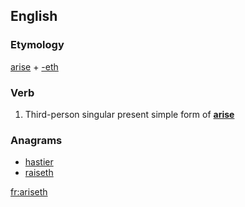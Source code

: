 ==English==

===Etymology===
[[arise]] + [[-eth]]

===Verb===
{{en-verb form}}

# {{archaic}} Third-person singular present simple form of '''[[arise]]'''

===Anagrams===
* [[hastier#English|hastier]]
* [[raiseth#English|raiseth]]

[[fr:ariseth]]